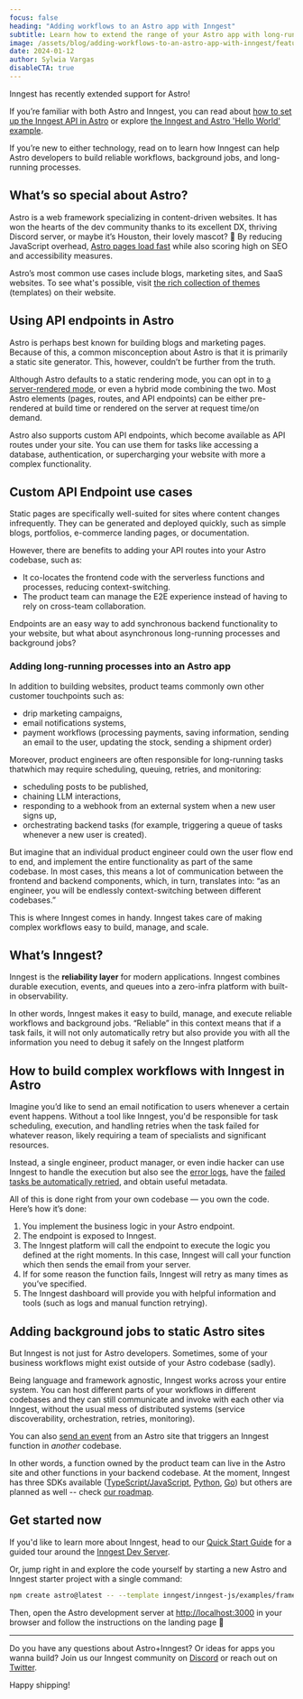 ```yaml
---
focus: false
heading: "Adding workflows to an Astro app with Inngest"
subtitle: Learn how to extend the range of your Astro app with long-running processes, and when to do so.
image: /assets/blog/adding-workflows-to-an-astro-app-with-inngest/feature-high-res.png
date: 2024-01-12
author: Sylwia Vargas
disableCTA: true
---
```


Inngest has recently extended support for Astro!

If you’re familiar with both Astro and Inngest, you can read about [how to set up the Inngest API in Astro](/docs/sdk/serve#framework-astro) or explore [the Inngest and Astro 'Hello World' example](https://github.com/inngest/inngest-js/tree/main/examples/framework-astro).

If you’re new to either technology, read on to learn how Inngest can help Astro developers to build reliable workflows, background jobs, and long-running processes.

## What’s so special about Astro?

Astro is a web framework specializing in content-driven websites. It has won the hearts of the dev community thanks to its excellent DX, thriving Discord server, or maybe it’s Houston, their lovely mascot? 💜 By reducing JavaScript overhead, [Astro pages load fast](https://docs.astro.build/en/concepts/why-astro/#fast-by-default) while also scoring high on SEO and accessibility measures.

Astro’s most common use cases include blogs, marketing sites, and SaaS websites. To see what's possible, visit [the rich collection of themes](https://astro.build/themes/) (templates) on their website.

## Using API endpoints in Astro

Astro is perhaps best known for building blogs and marketing pages. Because of this, a common misconception about Astro is that it is primarily a static site generator. This, however, couldn’t be further from the truth.

Although Astro defaults to a static rendering mode, you can opt in to [a server-rendered mode](https://docs.astro.build/en/core-concepts/rendering-modes/), or even a hybrid mode combining the two. Most Astro elements (pages, routes, and API endpoints) can be either pre-rendered at build time or rendered on the server at request time/on demand.

Astro also supports custom API endpoints, which become available as API routes under your site. You can use them for tasks like accessing a database, authentication, or supercharging your website with more a complex functionality.

## Custom API Endpoint use cases

Static pages are specifically well-suited for sites where content changes infrequently. They can be generated and deployed quickly, such as simple blogs, portfolios, e-commerce landing pages, or documentation.

However, there are benefits to adding your API routes into your Astro codebase, such as:

- It co-locates the frontend code with the serverless functions and processes, reducing context-switching.
- The product team can manage the E2E experience instead of having to rely on cross-team collaboration.

Endpoints are an easy way to add synchronous backend functionality to your website, but what about asynchronous long-running processes and background jobs?

### Adding long-running processes into an Astro app

In addition to building websites, product teams commonly own other customer touchpoints such as:

- drip marketing campaigns,
- email notifications systems,
- payment workflows (processing payments, saving information, sending an email to the user, updating the stock, sending a shipment order)

Moreover, product engineers are often responsible for long-running tasks thatwhich may require scheduling, queuing, retries, and monitoring:

- scheduling posts to be published,
- chaining LLM interactions,
- responding to a webhook from an external system when a new user signs up,
- orchestrating backend tasks (for example, triggering a queue of tasks whenever a new user is created).

But imagine that an individual product engineer could own the user flow end to end, and implement the entire functionality as part of the same codebase. In most cases, this means a lot of communication between the frontend and backend components, which, in turn, translates into: “as an engineer, you will be endlessly context-switching between different codebases.”

This is where Inngest comes in handy. Inngest takes care of making complex workflows easy to build, manage, and scale.

## What’s Inngest?

Inngest is the **reliability layer** for modern applications. Inngest combines durable execution, events, and queues into a zero-infra platform with built-in observability.

In other words, Inngest makes it easy to build, manage, and execute reliable workflows and background jobs. “Reliable” in this context means that if a task fails, it will not only automatically retry but also provide you with all the information you need to debug it safely on the Inngest platform

## How to build complex workflows with Inngest in Astro

Imagine you’d like to send an email notification to users whenever a certain event happens. Without a tool like Inngest, you'd be responsible for task scheduling, execution, and handling retries when the task failed for whatever reason, likely requiring a team of specialists and significant resources.

Instead, a single engineer, product manager, or even indie hacker can use Inngest to handle the execution but also see the [error logs](/docs/guides/logging), have the [failed tasks be automatically retried](/docs/functions/retries), and obtain useful metadata.

All of this is done right from your own codebase — you own the code. Here’s how it’s done:

1. You implement the business logic in your Astro endpoint.
2. The endpoint is exposed to Inngest.
3. The Inngest platform will call the endpoint to execute the logic you defined at the right moments. In this case, Inngest will call your function which then sends the email from your server.
4. If for some reason the function fails, Inngest will retry as many times as you’ve specified.
5. The Inngest dashboard will provide you with helpful information and tools (such as logs and manual function retrying).

## Adding background jobs to static Astro sites

But Inngest is not just for Astro developers. Sometimes, some of your business workflows might exist outside of your Astro codebase (sadly).

Being language and framework agnostic, Inngest works across your entire system. You can host different parts of your workflows in different codebases and they can still communicate and invoke with each other via Inngest, without the usual mess of distributed systems (service discoverability, orchestration, retries, monitoring).

You can also [send an event](/docs/events) from an Astro site that triggers an Inngest function in *another* codebase.

In other words, a function owned by the product team can live in the Astro site and other functions in your backend codebase. At the moment, Inngest has three SDKs available ([TypeScript/JavaScript](/docs/reference/typescript), [Python](/docs/reference/python), [Go](https://pkg.go.dev/github.com/inngest/inngestgo)) but others are planned as well -- check [our roadmap](https://roadmap.inngest.com/roadmap).

## Get started now

If you'd like to learn more about Inngest, head to our [Quick Start Guide](/docs/quick-start) for a guided tour around the [Inngest Dev Server](/docs/local-development#inngest-dev-server).

Or, jump right in and explore the code yourself by starting a new Astro and Inngest starter project with a single command:

```bash
npm create astro@latest -- --template inngest/inngest-js/examples/framework-astro inngest-astro
```

Then, open the Astro development server at [http://localhost:3000](http://localhost:3000/) in your browser and follow the instructions on the landing page 💜

---

Do you have any questions about Astro+Inngest? Or ideas for apps you wanna build? Join us our Inngest community on [Discord](/discord) or reach out on [Twitter](https://twitter.com/inngest).

Happy shipping!